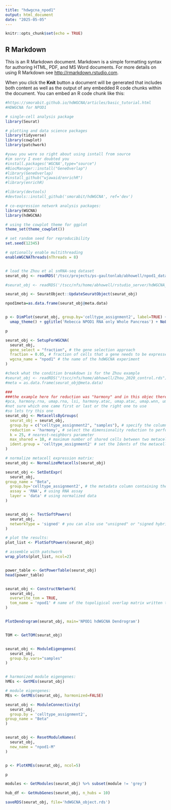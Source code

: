 ```yaml
---
title: "hdwgcna_npod1"
output: html_document
date: "2025-05-05"
---
```


```r
knitr::opts_chunk$set(echo = TRUE)
```

## R Markdown

This is an R Markdown document. Markdown is a simple formatting syntax for authoring HTML, PDF, and MS Word documents. For more details on using R Markdown see <http://rmarkdown.rstudio.com>.

When you click the **Knit** button a document will be generated that includes both content as well as the output of any embedded R code chunks within the document. You can embed an R code chunk like this:

```r
#https://smorabit.github.io/hdWGCNA/articles/basic_tutorial.html
#HDWGCNA for NPOD1

# single-cell analysis package
library(Seurat)

# plotting and data science packages
library(tidyverse)
library(cowplot)
library(patchwork)

#yuwu you were so right about using isntall from source 
#im sorry I ever doubted you 
#install.packages('WGCNA',type="source")
#BiocManager::install("GeneOverlap")
#library(GeneOverlap)
#install_github("wjawaid/enrichR")
#library(enrichR)

#library(devtools)
#devtools::install_github('smorabit/hdWGCNA', ref='dev')

# co-expression network analysis packages:
library(WGCNA)
library(hdWGCNA)

# using the cowplot theme for ggplot
theme_set(theme_cowplot())

# set random seed for reproducibility
set.seed(12345)

# optionally enable multithreading
enableWGCNAThreads(nThreads = 8)


# load the Zhou et al snRNA-seq dataset
seurat_obj <- readRDS('/tscc/projects/ps-gaultonlab/abhowell/npod1_data/RNA_final_20230515_rawMTxAssayIncl.rds')

#seurat_obj <- readRDS('/tscc/nfs/home/abhowell/rstudio_server/hdWGCNA_object.rds')

seurat_obj <- SeuratObject::UpdateSeuratObject(seurat_obj)

npod1meta=as.data.frame(seurat_obj@meta.data)


p <- DimPlot(seurat_obj, group.by='celltype_assignment2', label=TRUE) +
  umap_theme() + ggtitle('Rebecca NPOD1 RNA only Whole Pancreas') + NoLegend()

p

seurat_obj <- SetupForWGCNA(
  seurat_obj,
  gene_select = "fraction", # the gene selection approach
  fraction = 0.05, # fraction of cells that a gene needs to be expressed in order to be included
  wgcna_name = "npod1" # the name of the hdWGCNA experiment
)

#check what the condition breakdown is for the Zhou example
#seurat_obj <- readRDS("/tscc/nfs/home/abhowell/Zhou_2020_control.rds")
#meta = as.data.frame(seurat_obj@meta.data)

###
###the example here for reduction was "harmony" and in this objec there are several reductions
#pca, harmony.rna, umap.rna, lsi, harmony.atac, umap.atac, umap.wnn, umap.harmony.atac
#not sure which one came first or last or the right one to use
#so lets try this one 
seurat_obj <- MetacellsByGroups(
  seurat_obj = seurat_obj,
  group.by = c("celltype_assignment2", "samples"), # specify the columns in seurat_obj@meta.data to group by
  reduction = 'harmony', # select the dimensionality reduction to perform KNN on
  k = 25, # nearest-neighbors parameter
  max_shared = 10, # maximum number of shared cells between two metacells
  ident.group = 'celltype_assignment2' # set the Idents of the metacell seurat object
)

# normalize metacell expression matrix:
seurat_obj <- NormalizeMetacells(seurat_obj)

seurat_obj <- SetDatExpr(
  seurat_obj,
group_name = "Beta",
  group.by='celltype_assignment2', # the metadata column containing the cell type info. This same column should have also been used in MetacellsByGroups
  assay = 'RNA', # using RNA assay
  layer = 'data' # using normalized data
)


seurat_obj <- TestSoftPowers(
  seurat_obj,
  networkType = 'signed' # you can also use "unsigned" or "signed hybrid"
)

# plot the results:
plot_list <- PlotSoftPowers(seurat_obj)

# assemble with patchwork
wrap_plots(plot_list, ncol=2)


power_table <- GetPowerTable(seurat_obj)
head(power_table)


seurat_obj <- ConstructNetwork(
  seurat_obj,
  overwrite_tom = TRUE,
  tom_name = 'npod1' # name of the topoligical overlap matrix written to disk
)


PlotDendrogram(seurat_obj, main='NPOD1 hdWGCNA Dendrogram')


TOM <- GetTOM(seurat_obj)


seurat_obj <- ModuleEigengenes(
  seurat_obj,
  group.by.vars="samples"
)


# harmonized module eigengenes:
hMEs <- GetMEs(seurat_obj)

# module eigengenes:
MEs <- GetMEs(seurat_obj, harmonized=FALSE)

seurat_obj <- ModuleConnectivity(
  seurat_obj,
  group.by = 'celltype_assignment2',
group_name = "Beta"
)


seurat_obj <- ResetModuleNames(
  seurat_obj,
  new_name = "npod1-M"
)


p <- PlotKMEs(seurat_obj, ncol=5)

p

modules <- GetModules(seurat_obj) %>% subset(module != 'grey')

hub_df <- GetHubGenes(seurat_obj, n_hubs = 10)

saveRDS(seurat_obj, file='hdWGCNA_object.rds')



```

